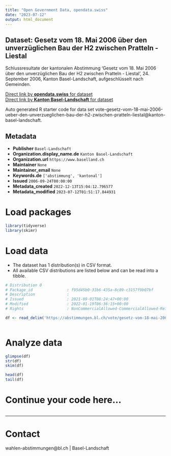 ```yaml
---
title: "Open Government Data, opendata.swiss"
date: "2023-07-12"
output: html_document
---
```


## Dataset: Gesetz vom 18. Mai 2006 über den unverzüglichen Bau der H2 zwischen Pratteln - Liestal

Schlussresultate der kantonalen Abstimmung 'Gesetz vom 18. Mai 2006 über den unverzüglichen Bau der H2 zwischen Pratteln - Liestal', 24. September 2006, Kanton Basel-Landschaft, aufgeschlüsselt nach Gemeinden.

[Direct link by **opendata.swiss** for dataset](https://opendata.swiss/de/dataset/gesetz-vom-18-mai-2006-uber-den-unverzuglichen-bau-der-h2-zwischen-pratteln-liestal)<br>
[Direct link by **Kanton Basel-Landschaft** for dataset](https://abstimmungen.bl.ch/vote/gesetz-vom-18-mai-2006-ueber-den-unverzueglichen-bau-der-h2-zwischen-pratteln-liestal/data)

Auto generated R starter code for data set vote-gesetz-vom-18-mai-2006-ueber-den-unverzueglichen-bau-der-h2-zwischen-pratteln-liestal@kanton-basel-landschaft.

## Metadata

- **Publisher** `Basel-Landschaft`
- **Organization.display_name.de** `Kanton Basel-Landschaft`
- **Organization.url** `https://www.baselland.ch`
- **Maintainer** `None`
- **Maintainer_email** `None`
- **Keywords.de** `['abstimmung', 'kantonal']`
- **Issued** `2006-09-24T00:00:00`
- **Metadata_created** `2022-12-13T15:04:12.796577`
- **Metadata_modified** `2023-07-12T01:51:17.844931`


# Load packages

```r

library(tidyverse)
library(skimr)

```

# Load data

-   The dataset has 1 distribution(s) in CSV format.
-   All available CSV distributions are listed below and can be read into a tibble.

```r

# Distribution 0
# Package_id               : f95d45b0-31b6-435a-8c89-c3157f9b07bf
# Description              : 
# Issued                   : 2021-09-01T08:24:47+00:00
# Modified                 : 2022-01-19T06:36:15+00:00
# Rights                   : NonCommercialAllowed-CommercialAllowed-ReferenceRequired

df <- read_delim('https://abstimmungen.bl.ch/vote/gesetz-vom-18-mai-2006-ueber-den-unverzueglichen-bau-der-h2-zwischen-pratteln-liestal/data-csv')



```

# Analyze data

```r

glimpse(df)
str(df)
skim(df)

head(df)
tail(df)

```

# Continue your code here...

```r

```

------------------------------------------------------------------------

# Contact

wahlen-abstimmungen@bl.ch | Basel-Landschaft
